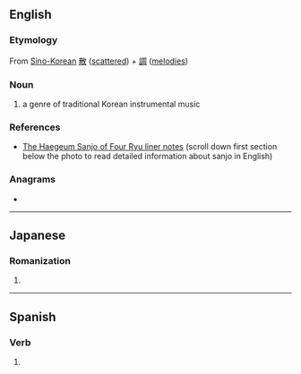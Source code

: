 {{see also|sanjō|sanjó}}
==English==

===Etymology===
From [[Sino-Korean]] [[散]] ([[scattered]]) + [[調]] ([[melodies]])

===Noun===
{{wikipedia|Sanjo (music)}}
{{en-noun|-}}

# a genre of traditional Korean instrumental music

===References===
* [http://www.gugakcd.com/shop/?doc=cart/item.php&it_id=TOPCD014 The Haegeum Sanjo of Four Ryu liner notes] (scroll down first section below the photo to read detailed information about sanjo in English)

{{attention|ko}}

===Anagrams===
* {{anagrams|en|a=ajnos|Jason|Jonas|Jonsa|Sonja}}

----

==Japanese==

===Romanization===
{{ja-romaji}}

# {{ja-romanization of|さんじょ}}

----

==Spanish==

===Verb===
{{head|es|verb form}}

# {{es-verb form of|ending=ar|mood=indicative|tense=present|pers=1|number=singular|sanjar}}